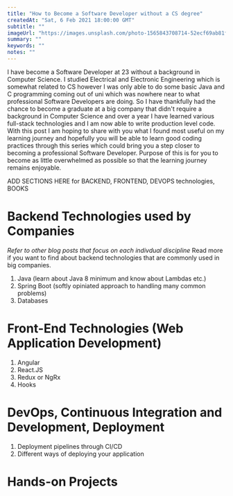 ```yaml
---
title: "How to Become a Software Developer without a CS degree"
createdAt: "Sat, 6 Feb 2021 18:00:00 GMT"
subtitle: ""
imageUrl: "https://images.unsplash.com/photo-1565843708714-52ecf69ab81f?ixid=MXwxMjA3fDB8MHxwaG90by1wYWdlfHx8fGVufDB8fHw%3D&ixlib=rb-1.2.1&auto=format&fit=crop&w=1652&q=80"
summary: ""
keywords: ""
notes: ""
---
```


<personal>
  I have become a Software Developer at 23 without a background in Computer
  Science. I studied Electrical and Electronic Engineering which is somewhat
  related to CS however I was only able to do some basic Java and C programming
  coming out of uni which was nowhere near to what professional Software
  Developers are doing.
</personal>

<personal>
  So I have thankfully had the chance to become a graduate at a big company that
  didn't require a background in Computer Science and over a year I have learned
  various full-stack technologies and I am now able to write production level
  code.
</personal>

<personal>
  With this post I am hoping to share with you what I found most useful on my
  learning journey and hopefully you will be able to learn good coding practices
  through this series which could bring you a step closer to becoming a
  professional Software Developer.
</personal>

<personal>
  Purpose of this is for you to become as little overwhelmed as possible so that
  the learning journey remains enjoyable.
</personal>

ADD SECTIONS HERE for BACKEND, FRONTEND, DEVOPS technologies, BOOKS

<h1>Backend Technologies used by Companies</h1>

_Refer to other blog posts that focus on each indivdual discipline_
Read more if you want to find about backend technologies that are commonly used in big companies.

1. Java (learn about Java 8 minimum and know about Lambdas etc.)
2. Spring Boot (softly opiniated approach to handling many common problems)
3. Databases

<h1>Front-End Technologies (Web Application Development)</h1>

1. Angular
2. React.JS
3. Redux or NgRx
4. Hooks

<h1>DevOps, Continuous Integration and Development, Deployment</h1>

1. Deployment pipelines through CI/CD
2. Different ways of deploying your application

<h1>Hands-on Projects</h1>
